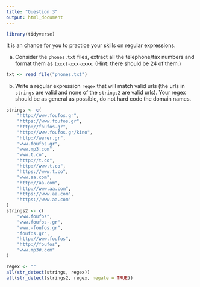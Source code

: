 ```yaml
---
title: "Question 3"
output: html_document
---
```


```r
library(tidyverse)
```

It is an chance for you to practice your skills on regular expressions.


(a) Consider the `phones.txt` files, extract all the telephone/fax numbers and format them as `(xxx)-xxx-xxxx`. (Hint: there should be 24 of them.)

```r
txt <- read_file("phones.txt")
```


(b) Write a regular expression `regex` that will match valid urls (the urls in `strings` are valid and none of the `strings2` are valid urls). Your regex should be as general as possible, do not hard code the domain names.

```r
strings <- c(
    "http://www.foufos.gr",
    "https://www.foufos.gr",
    "http://foufos.gr",
    "http://www.foufos.gr/kino",
    "http://werer.gr",
    "www.foufos.gr",
    "www.mp3.com",
    "www.t.co",
    "http://t.co",
    "http://www.t.co",
    "https://www.t.co",
    "www.aa.com",
    "http://aa.com",
    "http://www.aa.com",
    "https://www.aa.com",
    "https://www.aa.com"
)
strings2 <- c(
    "www.foufos",
    "www.foufos-.gr",
    "www.-foufos.gr",
    "foufos.gr",
    "http://www.foufos",
    "http://foufos",
    "www.mp3#.com"
)
```

```r
regex <- ""
all(str_detect(strings, regex))
all(str_detect(strings2, regex, negate = TRUE))
```

